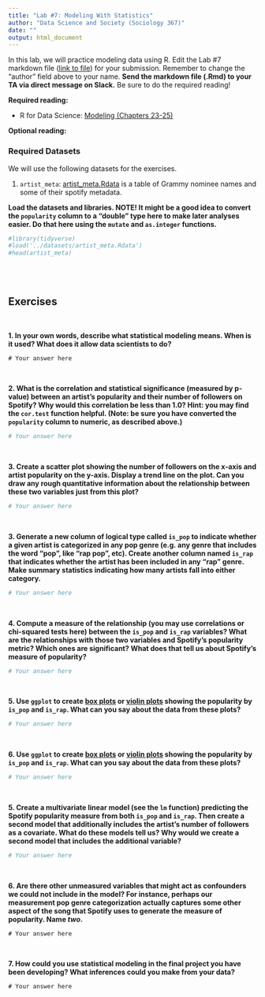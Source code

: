 ```yaml
---
title: "Lab #7: Modeling With Statistics"
author: "Data Science and Society (Sociology 367)"
date: ""
output: html_document
---
```



In this lab, we will practice modeling data using R. Edit the Lab #7 markdown file ([link to file](https://github.com/dssoc/dssoc.github.io/raw/master/assignments/Lab_7.Rmd)) for your submission. Remember to change the "author" field above to your name. **Send the markdown file (.Rmd) to your TA via direct message on Slack.** Be sure to do the required reading!

**Required reading:** 

* R for Data Science: [Modeling (Chapters 23-25)](https://r4ds.had.co.nz/model-intro.html)


**Optional reading:** 



### Required Datasets

We will use the following datasets for the exercises.

(1) `artist_meta`: [artist_meta.Rdata](https://github.com/dssoc/dssoc.github.io/raw/master/datasets/artist_meta.Rdata) is a table of Grammy nominee names and some of their spotify metadata.


**Load the datasets and libraries. NOTE! It might be a good idea to convert the `popularity` column to a "double" type here to make later analyses easier. Do that here using the `mutate` and `as.integer` functions.**
```r
#library(tidyverse)
#load('../datasets/artist_meta.Rdata')
#head(artist_meta)
```
<br/><br/>


## Exercises
<br/>

**1. In your own words, describe what statistical modeling means. When is it used? What does it allow data scientists to do?**

```
# Your answer here
```
<br/>


**2. What is the correlation and statistical significance (measured by p-value) between an artist's popularity and their number of followers on Spotify? Why would this correlation be less than 1.0? Hint: you may find the `cor.test` function helpful. (Note: be sure you have converted the `popularity` column to numeric, as described above.)**
```r
# Your answer here
```
<br/>


**3. Create a scatter plot showing the number of followers on the x-axis and artist popularity on the y-axis. Display a trend line on the plot. Can you draw any rough quantitative information about the relationship between these two variables just from this plot?**
```r
# Your answer here
```
<br/>


**3. Generate a new column of logical type called `is_pop` to indicate whether a given artist is categorized in any pop genre (e.g. any genre that includes the word "pop", like "rap pop", etc). Create another column named `is_rap` that indicates whether the artist has been included in any "rap" genre. Make summary statistics indicating how many artists fall into either category.**
```r
# Your answer here
```
<br/>

**4. Compute a measure of the relationship (you may use correlations or chi-squared tests here) between the `is_pop` and `is_rap` variables? What are the relationships with those two variables and Spotify's popularity metric? Which ones are significant? What does that tell us about Spotify's measure of popularity?**
```r
# Your answer here
```
<br/>

**5. Use `ggplot` to create [box plots](https://www.r-graph-gallery.com/boxplot.html) or [violin plots](https://www.r-graph-gallery.com/violin.html) showing the popularity by `is_pop` and `is_rap`. What can you say about the data from these plots?**
```r
# Your answer here
```
<br/>

**6. Use `ggplot` to create [box plots](https://www.r-graph-gallery.com/boxplot.html) or [violin plots](https://www.r-graph-gallery.com/violin.html) showing the popularity by `is_pop` and `is_rap`. What can you say about the data from these plots?**
```r
# Your answer here
```
<br/>

**5. Create a multivariate linear model (see the `lm` function) predicting the Spotify popularity measure from both `is_pop` and `is_rap`. Then create a second model that additionally includes the artist's number of followers as a covariate. What do these models tell us? Why would we create a second model that includes the additional variable?**
```r
# Your answer here
```
<br/>


**6. Are there other unmeasured variables that might act as confounders we could not include in the model? For instance, perhaps our measurement pop genre categorization actually captures some other aspect of the song that Spotify uses to generate the measure of popularity. Name *two*.**
```
# Your answer here
```
<br/>

**7. How could you use statistical modeling in the final project you have been developing? What inferences could you make from your data?**
```
# Your answer here
```
<br/>
